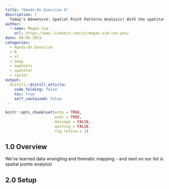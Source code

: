 ```yaml
---
title: "Hands-On Exercise 4"
description: |
  Today's Adventure: Spatial Point Patterns Analysis! With the spatstat package, let's discover the spatial point processes and learn how to perform spatial point patterns analysis `r emo::ji("grinning_face_with_smiling_eyes")`
author:
  - name: Megan Sim
    url: https://www.linkedin.com/in/megan-sim-tze-yen/
date: 09-05-2021
categories:
  - Hands-On Exercise
  - R
  - sf
  - tmap
  - maptools
  - spatstat
  - raster
output:
  distill::distill_article:
    code_folding: false
    toc: true
    self_contained: false
---
```



```r
knitr::opts_chunk$set(echo = TRUE, 
                      eval = TRUE,
                      message = FALSE,
                      warning = FALSE,
                      fig.retina = 3)
```

## 1.0 Overview
We've learned data wrangling and thematic mapping - and next on our list is spatial points analysis!

## 2.0 Setup

